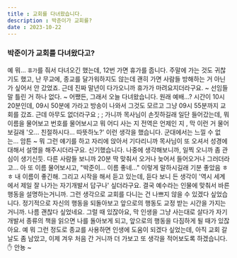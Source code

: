 ```yaml
---
title : 교회를 다녀왔습니다.
description : 박준이가 교회를?
date : 2023-10-22
---
```


### 박준이가 교회를 다녀왔다고?

예 뭐... `휴가`를 줘서 다녀오긴 했는데, 12번 가면 휴가를 줍니다.
주말에 가는 것도 귀찮기도 했고, 난 무교에, 종교를 달가워하지도 않는데 괜히 가면 사람들 방해하는 거 아닌가 싶어서
안 갔었죠. 근데 진짜 말년이 다가오니까 휴가가 마려요지더라구요. ~ 선임들 말 틀린 거 하나 없다. ~
어쨌든, 그래서 오늘 다녀왔습니다. 원래 예배...? 시간이 10시 20분인데, 09시 50분에 가라고 방송이 나와서
그것도 모르고 그냥 09시 55분까지 교회를 갔죠. 근데 아무도 없더라구요 ; ; 가니까 목사님이 손짓하길래 일단 들어갔는데,
뭐 이름을 물어보고 번호를 물어보시고 뭐 어디 사는 지 전역은 언제인 지 , 막 이런 거 물어보길래 '오... 친절하시다... 따뜻하노?'
이런 생각을 했습니다. 군대에서는 느낄 수 없는... 암튼 ~ 뭐 그런 얘기를 하고 자리에 앉아서 기다리니까 목사님이 또 오셔서
성경에 대해서 설명을 해주시더라구요. 신기했습니다. 나중에 생각해보니까, 일찍 오니까 좀 관심이 생기신듯. 다른 사람들 보니까 20분 딱 맞춰서 
오거나 늦어서 들어오거나 그러더라고... 아 또 이름 물어보시고, "박준이... 이름 좋네..." 이렇게 말하시길래
기분 좋았음 ㅎㅎ 내 이름이 좋긴해. 그리고 시작을 해서 듣고 있는데, 듣다 보니 든 생각이 '역시 세계에서 제일 잘 나가는 자기개발서 답구나'
싶더라구요. 결국 예수라는 인물에 맞춰서 바른 행동을 설명하는거니까. 그런 생각으로 교회를 다니는 건 나쁘지 않을 수 있겠다 싶었습니다.
정기적으로 자신의 행동을 되돌아보고 앞으로의 행동도 교정 받는 시간을 가지는 거니까. 나름 괜찮다 싶었네요.
그럴 때 있잖아요, 막 인생을 그냥 사는대로 살다가 자기개발서 종류의 책을 읽으면 나를 돌아보게 되고, 앞으로의 행동을 다짐하게 될 때가 있잖아요.
예 뭐 그런 정도로 종교를 사용하면 인생에 도움이 되겠다 싶었는데, 아직 교회 갈 날도 좀 남았고, 이제 겨우 처음 간 거니까 더 가보고 
또 생각을 적어보도록 하겠습니다. ✋ 안뇽 ~
